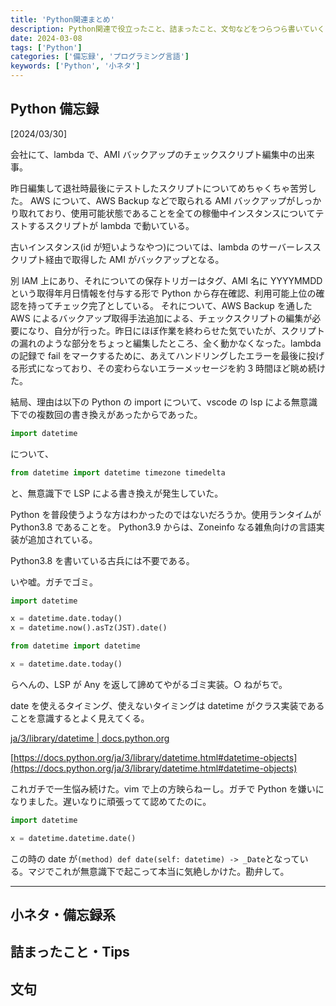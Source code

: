 ```yaml
---
title: 'Python関連まとめ'
description: Python関連で役立ったこと、詰まったこと、文句などをつらつら書いていくメモ帳です。
date: 2024-03-08
tags: ['Python']
categories: ['備忘録', 'プログラミング言語']
keywords: ['Python', '小ネタ']
---
```


## Python 備忘録

[2024/03/30]

会社にて、lambda で、AMI バックアップのチェックスクリプト編集中の出来事。

昨日編集して退社時最後にテストしたスクリプトについてめちゃくちゃ苦労した。
AWS について、AWS Backup などで取られる AMI バックアップがしっかり取れており、使用可能状態であることを全ての稼働中インスタンスについてテストするスクリプトが lambda で動いている。

古いインスタンス(id が短いようなやつ)については、lambda のサーバーレススクリプト経由で取得した AMI がバックアップとなる。

別 IAM 上にあり、それについての保存トリガーはタグ、AMI 名に YYYYMMDD という取得年月日情報を付与する形で Python から存在確認、利用可能上位の確認を持ってチェック完了としている。
それについて、AWS Backup を通した AWS によるバックアップ取得手法追加による、チェックスクリプトの編集が必要になり、自分が行った。昨日にほぼ作業を終わらせた気でいたが、スクリプトの漏れのような部分をちょっと編集したところ、全く動かなくなった。lambda の記録で fail をマークするために、あえてハンドリングしたエラーを最後に投げる形式になっており、その変わらないエラーメッセージを約 3 時間ほど眺め続けた。

結局、理由は以下の Python の import について、vscode の lsp による無意識下での複数回の書き換えがあったからであった。

```py title="lambda-function.py"
import datetime
```

について、

```py
from datetime import datetime timezone timedelta
```

と、無意識下で LSP による書き換えが発生していた。

Python を普段使うような方はわかったのではないだろうか。使用ランタイムが Python3.8 であることを。
Python3.9 からは、Zoneinfo なる雑魚向けの言語実装が追加されている。

Python3.8 を書いている古兵には不要である。

いや嘘。ガチでゴミ。

```py
import datetime

x = datetime.date.today()
x = datetime.now().asTz(JST).date()
```

```py
from datetime import datetime

x = datetime.date.today()
```

らへんの、LSP が Any を返して諦めてやがるゴミ実装。○ ねがちで。

date を使えるタイミング、使えないタイミングは datetime がクラス実装であることを意識するとよく見えてくる。

[ja/3/library/datetime | docs.python.org](https://docs.python.org/ja/3/library/datetime.html)

[https://docs.python.org/ja/3/library/datetime.html#datetime-objects](https://docs.python.org/ja/3/library/datetime.html#datetime-objects)

これガチで一生悩み続けた。vim で上の方映らねーし。ガチで Python を嫌いになりました。遅いなりに頑張ってて認めてたのに。

```py
import datetime

x = datetime.datetime.date()
```

この時の date が`(method) def date(self: datetime) -> _Date`となっている。マジでこれが無意識下で起こって本当に気絶しかけた。勘弁して。

---

## 小ネタ・備忘録系

## 詰まったこと・Tips

## 文句

